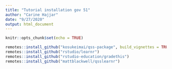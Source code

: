 ```yaml
---
title: "Tutorial installation gov 51"
author: "Carine Hajjar"
date: "9/27/2020"
output: html_document
---
```


```r
knitr::opts_chunk$set(echo = TRUE)

remotes::install_github("kosukeimai/qss-package", build_vignettes = TRUE)
remotes::install_github("rstudio/learnr")
remotes::install_github("rstudio-education/gradethis")
remotes::install_github("mattblackwell/qsslearnr")
```

